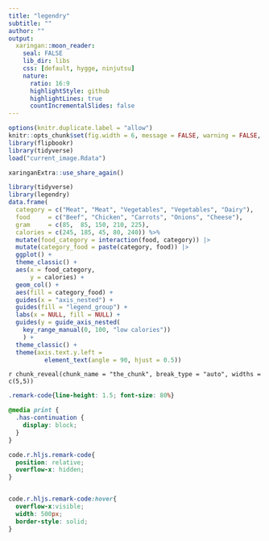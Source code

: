 ```yaml
---
title: "legendry"
subtitle: ""
author: ""
output:
  xaringan::moon_reader:
    seal: FALSE
    lib_dir: libs
    css: [default, hygge, ninjutsu]
    nature:
      ratio: 16:9
      highlightStyle: github
      highlightLines: true
      countIncrementalSlides: false
---
```




```r
options(knitr.duplicate.label = "allow")
knitr::opts_chunk$set(fig.width = 6, message = FALSE, warning = FALSE, comment = "", cache = F)
library(flipbookr)
library(tidyverse)
load("current_image.Rdata")
```


```r
xaringanExtra::use_share_again()
```


```r
library(tidyverse)
library(legendry)
data.frame(
  category = c("Meat", "Meat", "Vegetables", "Vegetables", "Dairy"),
  food     = c("Beef", "Chicken", "Carrots", "Onions", "Cheese"),
  gram     = c(85,  85, 150, 210, 225),
  calories = c(245, 185, 45, 80, 240)) %>% 
  mutate(food_category = interaction(food, category)) |>
  mutate(category_food = paste(category, food)) |>
  ggplot() +
  theme_classic() +
  aes(x = food_category, 
      y = calories) +
  geom_col() +
  aes(fill = category_food) +
  guides(x = "axis_nested") +
  guides(fill = "legend_group") +
  labs(x = NULL, fill = NULL) + 
  guides(y = guide_axis_nested(
    key_range_manual(0, 100, "low calories"))
    ) +
  theme_classic() +
  theme(axis.text.y.left = 
          element_text(angle = 90, hjust = 0.5))
```

`r chunk_reveal(chunk_name = "the_chunk", break_type = "auto", widths = c(5,5))`



```css
.remark-code{line-height: 1.5; font-size: 80%}

@media print {
  .has-continuation {
    display: block;
  }
}

code.r.hljs.remark-code{
  position: relative;
  overflow-x: hidden;
}


code.r.hljs.remark-code:hover{
  overflow-x:visible;
  width: 500px;
  border-style: solid;
}
```

